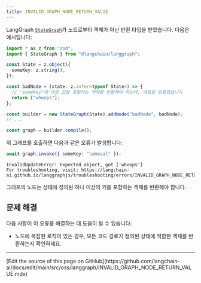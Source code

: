 ```yaml
---
title: INVALID_GRAPH_NODE_RETURN_VALUE
---
```



<AlphaCallout />



LangGraph [`StateGraph`](https://langchain-ai.github.io/langgraph/reference/graphs/#langgraph.graph.state.StateGraph)가 노드로부터 객체가 아닌 반환 타입을 받았습니다. 다음은 예시입니다:

```typescript
import * as z from "zod";
import { StateGraph } from "@langchain/langgraph";

const State = z.object({
  someKey: z.string(),
});

const badNode = (state: z.infer<typeof State>) => {
  // "someKey"에 대한 값을 포함하는 객체를 반환해야 하는데, 배열을 반환했습니다
  return ["whoops"];
};

const builder = new StateGraph(State).addNode("badNode", badNode);
// ...

const graph = builder.compile();
```

위 그래프를 호출하면 다음과 같은 오류가 발생합니다:

```typescript
await graph.invoke({ someKey: "someval" });
```

```
InvalidUpdateError: Expected object, got ['whoops']
For troubleshooting, visit: https://langchain-ai.github.io/langgraphjs/troubleshooting/errors/INVALID_GRAPH_NODE_RETURN_VALUE
```

그래프의 노드는 상태에 정의된 하나 이상의 키를 포함하는 객체를 반환해야 합니다.


## 문제 해결

다음 사항이 이 오류를 해결하는 데 도움이 될 수 있습니다:



* 노드에 복잡한 로직이 있는 경우, 모든 코드 경로가 정의된 상태에 적합한 객체를 반환하는지 확인하세요.

---

<Callout icon="pen-to-square" iconType="regular">
  [Edit the source of this page on GitHub](https://github.com/langchain-ai/docs/edit/main/src/oss/langgraph/INVALID_GRAPH_NODE_RETURN_VALUE.mdx)
</Callout>
